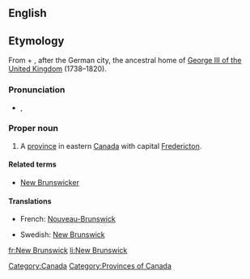 ==English==
{{wikipedia}}

== Etymology ==
From {{term|new}} + {{term|Brunswick||[[Braunschweig]]}}, after the German city, the ancestral home of [[w:George III of the United Kingdom|George III of the United Kingdom]] (1738–1820).

===Pronunciation===
* {{a|UK}} {{IPA|/njuː ˈbɹʌnz.wɪk/}}, {{SAMPA|/nju: "brVnz.wIk/}}

===Proper noun===
{{en-proper noun|sg=New Brunswick}}

# A [[province]] in eastern [[Canada]] with capital [[Fredericton]].

====Related terms====
*[[New Brunswicker]]

====Translations====
{{trans-top|Province in eastern Canada}}
*French: [[Nouveau-Brunswick]]
{{trans-mid}}
*Swedish: [[#Swedish|New Brunswick]]
{{trans-bottom}}

[[Category:Canada]]
[[Category:Provinces of Canada]]

[[fr:New Brunswick]]
[[li:New Brunswick]]